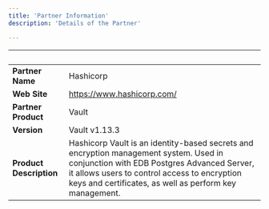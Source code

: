 ```yaml
---
title: 'Partner Information'
description: 'Details of the Partner'

---
```

| &nbsp;     | &nbsp; |
| ----------- | ----------- |
| **Partner Name**      |    Hashicorp    |
| **Web Site**      |   https://www.hashicorp.com/   |
| **Partner Product**   |   Vault     |
| **Version**   |  Vault v1.13.3     |
| **Product Description**      |  Hashicorp Vault is an identity-based secrets and encryption management system. Used in conjunction with EDB Postgres Advanced Server, it allows users to control access to encryption keys and certificates, as well as perform key management.   |
